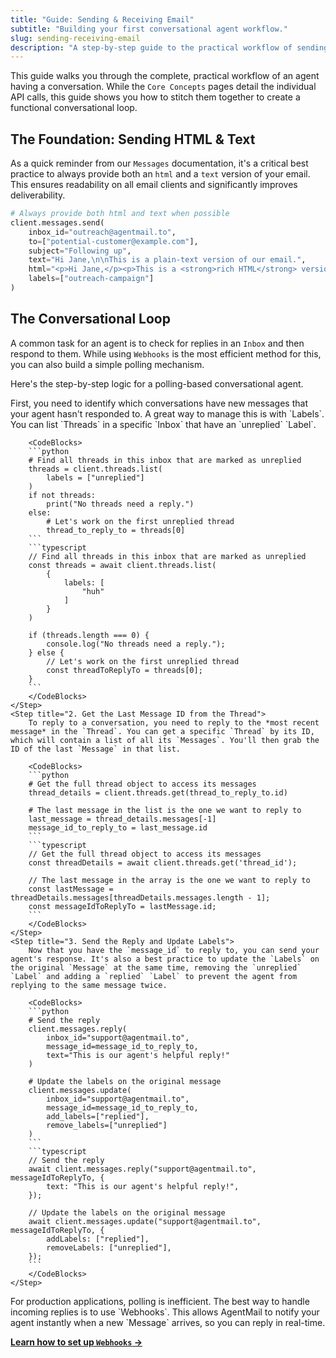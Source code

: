 ```yaml
---
title: "Guide: Sending & Receiving Email"
subtitle: "Building your first conversational agent workflow."
slug: sending-receiving-email
description: "A step-by-step guide to the practical workflow of sending initial emails and handling replies to have a full conversation."
---
```


This guide walks you through the complete, practical workflow of an agent having a conversation. While the `Core Concepts` pages detail the individual API calls, this guide shows you how to stitch them together to create a functional conversational loop.

## The Foundation: Sending HTML & Text

As a quick reminder from our `Messages` documentation, it's a critical best practice to always provide both an `html` and a `text` version of your email. This ensures readability on all email clients and significantly improves deliverability.

```python
# Always provide both html and text when possible
client.messages.send(
    inbox_id="outreach@agentmail.to",
    to=["potential-customer@example.com"],
    subject="Following up",
    text="Hi Jane,\n\nThis is a plain-text version of our email.",
    html="<p>Hi Jane,</p><p>This is a <strong>rich HTML</strong> version of our email.</p>",
    labels=["outreach-campaign"]
)
```

## The Conversational Loop

A common task for an agent is to check for replies in an `Inbox` and then respond to them. While using `Webhooks` is the most efficient method for this, you can also build a simple polling mechanism.

Here's the step-by-step logic for a polling-based conversational agent.

<Steps>
    <Step title="1. Find a Thread that Needs a Reply">
        First, you need to identify which conversations have new messages that your agent hasn't responded to. A great way to manage this is with `Labels`. You can list `Threads` in a specific `Inbox` that have an `unreplied` `Label`.
        
        <CodeBlocks>
        ```python
        # Find all threads in this inbox that are marked as unreplied
        threads = client.threads.list(
            labels = ["unreplied"]
        )
        if not threads:
            print("No threads need a reply.")
        else:
            # Let's work on the first unreplied thread
            thread_to_reply_to = threads[0]
        ```
        ```typescript
        // Find all threads in this inbox that are marked as unreplied
        const threads = await client.threads.list(
            {
                labels: [
                    "huh"
                ]
            }
        )

        if (threads.length === 0) {
            console.log("No threads need a reply.");
        } else {
            // Let's work on the first unreplied thread
            const threadToReplyTo = threads[0];
        }
        ```
        </CodeBlocks>
    </Step>
    <Step title="2. Get the Last Message ID from the Thread">
        To reply to a conversation, you need to reply to the *most recent message* in the `Thread`. You can get a specific `Thread` by its ID, which will contain a list of all its `Messages`. You'll then grab the ID of the last `Message` in that list.

        <CodeBlocks>
        ```python
        # Get the full thread object to access its messages
        thread_details = client.threads.get(thread_to_reply_to.id)

        # The last message in the list is the one we want to reply to
        last_message = thread_details.messages[-1]
        message_id_to_reply_to = last_message.id
        ```
        ```typescript
        // Get the full thread object to access its messages
        const threadDetails = await client.threads.get('thread_id');

        // The last message in the array is the one we want to reply to
        const lastMessage = threadDetails.messages[threadDetails.messages.length - 1];
        const messageIdToReplyTo = lastMessage.id;
        ```
        </CodeBlocks>
    </Step>
    <Step title="3. Send the Reply and Update Labels">
        Now that you have the `message_id` to reply to, you can send your agent's response. It's also a best practice to update the `Labels` on the original `Message` at the same time, removing the `unreplied` `Label` and adding a `replied` `Label` to prevent the agent from replying to the same message twice.

        <CodeBlocks>
        ```python
        # Send the reply
        client.messages.reply(
            inbox_id="support@agentmail.to",
            message_id=message_id_to_reply_to,
            text="This is our agent's helpful reply!"
        )

        # Update the labels on the original message
        client.messages.update(
            inbox_id="support@agentmail.to",
            message_id=message_id_to_reply_to,
            add_labels=["replied"],
            remove_labels=["unreplied"]
        )
        ```
        ```typescript
        // Send the reply
        await client.messages.reply("support@agentmail.to", messageIdToReplyTo, {
            text: "This is our agent's helpful reply!",
        });

        // Update the labels on the original message
        await client.messages.update("support@agentmail.to", messageIdToReplyTo, {
            addLabels: ["replied"],
            removeLabels: ["unreplied"],
        });
        ```
        </CodeBlocks>
    </Step>

</Steps>

<Callout intent="success" title="Real-Time Processing with Webhooks">
For production applications, polling is inefficient. The best way to handle incoming replies is to use `Webhooks`. This allows AgentMail to notify your agent instantly when a new `Message` arrives, so you can reply in real-time.

[**Learn how to set up `Webhooks` →**](/overview)

</Callout>
